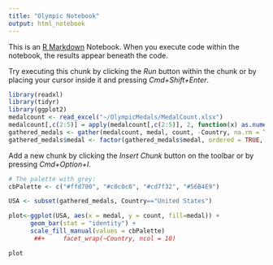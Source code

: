 ```yaml
---
title: "Olympic Notebook"
output: html_notebook
---
```


This is an [R Markdown](http://rmarkdown.rstudio.com) Notebook. When you execute code within the notebook, the results appear beneath the code. 

Try executing this chunk by clicking the *Run* button within the chunk or by placing your cursor inside it and pressing *Cmd+Shift+Enter*. 

```r
library(readxl)
library(tidyr)
library(ggplot2)
medalcount <- read_excel("~/OlympicMedals/MedalCount.xlsx")
medalcount[,c(2:5)] = apply(medalcount[,c(2:5)], 2, function(x) as.numeric(x))
gathered_medals <- gather(medalcount, medal, count, -Country, na.rm = TRUE)
gathered_medals$medal <- factor(gathered_medals$medal, ordered = TRUE, levels = c("Gold", "Silver", "Bronze", "Total"))

```

Add a new chunk by clicking the *Insert Chunk* button on the toolbar or by pressing *Cmd+Option+I*.

```r
# The palette with grey:
cbPalette <- c("#ffd700", "#c0c0c0", "#cd7f32", "#56B4E9")

USA <- subset(gathered_medals, Country=="United States")

plot<-ggplot(USA, aes(x = medal, y = count, fill=medal)) + 
      geom_bar(stat = "identity") + 
      scale_fill_manual(values = cbPalette)
       ##+     facet_wrap(~Country, ncol = 10)

plot
```

